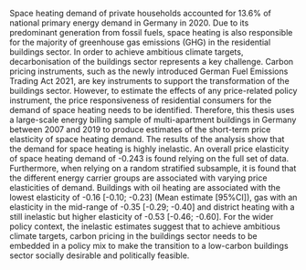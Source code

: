 Space heating demand of private households accounted for 13.6% of national primary energy demand in Germany in 2020. Due to its predominant generation from fossil fuels, space heating is also responsible for the majority of greenhouse gas emissions (GHG) in the residential buildings sector. In order to achieve ambitious climate targets, decarbonisation of the buildings sector represents a key challenge. Carbon pricing instruments, such as the newly introduced German Fuel Emissions Trading Act 2021, are key instruments to support the transformation of the buildings sector. However, to estimate the effects of any price-related policy instrument, the price responsiveness of residential consumers for the demand of space heating needs to be identified. Therefore, this thesis uses a large-scale energy billing sample of multi-apartment buildings in Germany between 2007 and 2019 to produce estimates of the short-term price elasticity of space heating demand. The results of the analysis show that the demand for space heating is highly inelastic. An overall price elasticity of space heating demand of -0.243 is found relying on the full set of data. Furthermore, when relying on a random stratified subsample, it is found that the different energy carrier groups are associated with varying price elasticities of demand. Buildings with oil heating are associated with the lowest elasticity of -0.16 [-0.10; -0.23] (Mean estimate [95%CI]), gas with an elasticity in the mid-range of -0.35 [-0.29; -0.40] and district heating with a still inelastic but higher elasticity of -0.53 [-0.46; -0.60]. For the wider policy context, the inelastic estimates suggest that to achieve ambitious climate targets, carbon pricing in the buildings sector needs to be embedded in a policy mix to make the transition to a low-carbon buildings sector socially desirable and politically feasible.

\par

\bigskip
\bigskip
\bigskip
\bigskip
\bigskip
\noindent

\begin{tabular}{m{14cm}}
\hline
\textbf{Code, GitHub Repository:} \\ 
\footnotesize \url{https://github.com/marcblauert/price-elasticities-heating-demand-ext.git}  \\
\hline
\end{tabular}
